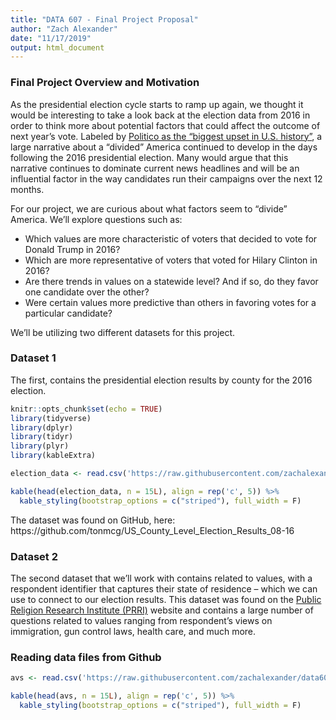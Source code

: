 ```yaml
---
title: "DATA 607 - Final Project Proposal"
author: "Zach Alexander"
date: "11/17/2019"
output: html_document
---
```


### Final Project Overview and Motivation

As the presidential election cycle starts to ramp up again, we thought it would be interesting to take a look back at the election data from 2016 in order to think more about potential factors that could affect the outcome of next year's vote. 
Labeled by [Politico as the "biggest upset in U.S. history"](https://www.politico.com/story/2016/11/election-results-2016-clinton-trump-231070), a large narrative about a "divided" America continued to develop in the days following the 2016 presidential election. Many would argue that this narrative continues to dominate current news headlines and will be an influential factor in the way candidates run their campaigns over the next 12 months.

For our project, we are curious about what factors seem to “divide” America. We’ll explore questions such as:

+ Which values are more characteristic of voters that decided to vote for Donald Trump in 2016?
+ Which are more representative of voters that voted for Hilary Clinton in 2016?
+ Are there trends in values on a statewide level? And if so, do they favor one candidate over the other? 
+ Were certain values more predictive than others in favoring votes for a particular candidate?

We’ll be utilizing two different datasets for this project. 

### Dataset 1

The first, contains the presidential election results by county for the 2016 election. 

```r
knitr::opts_chunk$set(echo = TRUE)
library(tidyverse)
library(dplyr)
library(tidyr)
library(plyr)
library(kableExtra)

election_data <- read.csv('https://raw.githubusercontent.com/zachalexander/data607_cunysps/master/FinalProject/election_data.csv')

kable(head(election_data, n = 15L), align = rep('c', 5)) %>% 
  kable_styling(bootstrap_options = c("striped"), full_width = F)
```

The dataset was found on GitHub, here: https://github.com/tonmcg/US_County_Level_Election_Results_08-16


### Dataset 2

The second dataset that we’ll work with contains related to values, with a respondent identifier that captures their state of residence – which we can use to connect to our election results. This dataset was found on the [Public Religion Research Institute (PRRI)](https://www.prri.org/data-vault/) website and contains a large number of questions related to values ranging from respondent’s views on immigration, gun control laws, health care, and much more. 

### Reading data files from Github
```r
avs <- read.csv('https://raw.githubusercontent.com/zachalexander/data607_cunysps/master/FinalProject/avs.csv')

kable(head(avs, n = 15L), align = rep('c', 5)) %>% 
  kable_styling(bootstrap_options = c("striped"), full_width = F)
```





